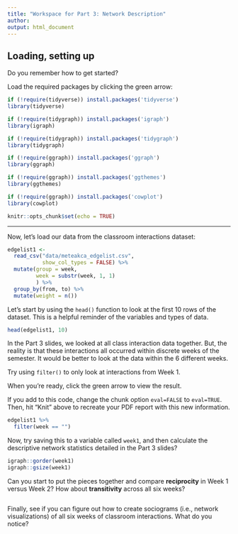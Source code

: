 ```yaml
---
title: "Workspace for Part 3: Network Description"
author: 
output: html_document
---
```


## Loading, setting up 

Do you remember how to get started? 

Load the required packages by clicking the green arrow:

```r
if (!require(tidyverse)) install.packages('tidyverse')
library(tidyverse)

if (!require(tidygraph)) install.packages('igraph')
library(igraph)

if (!require(tidygraph)) install.packages('tidygraph')
library(tidygraph)

if (!require(ggraph)) install.packages('ggraph')
library(ggraph)

if (!require(ggraph)) install.packages('ggthemes')
library(ggthemes)

if (!require(ggraph)) install.packages('cowplot')
library(cowplot)

knitr::opts_chunk$set(echo = TRUE)
```

---

Now, let's load our data from the classroom interactions dataset:

```r
edgelist1 <- 
  read_csv("data/meteakca_edgelist.csv", 
           show_col_types = FALSE) %>%
  mutate(group = week,
         week = substr(week, 1, 1)
         ) %>% 
  group_by(from, to) %>% 
  mutate(weight = n())
```

Let's start by using the `head()` function to look at the first 10 rows of the dataset. This is a helpful reminder of the variables and types of data.

```r
head(edgelist1, 10)
```

In the Part 3 slides, we looked at all class interaction data together. But, the reality is that these interactions all occurred within discrete weeks of the semester. It would be better to look at the data within the 6 different weeks.

Try using `filter()` to only look at interactions from Week 1.

When you're ready, click the green arrow to view the result.

If you add to this code, change the chunk option `eval=FALSE` to `eval=TRUE`. Then, hit "Knit" above to recreate your PDF report with this new information.

```r
edgelist1 %>% 
  filter(week == "")


```

Now, try saving this to a variable called `week1`, and then calculate the descriptive network statistics detailed in the Part 3 slides?

```r
igraph::gorder(week1)
igraph::gsize(week1)


```

Can you start to put the pieces together and compare **reciprocity** in Week 1 versus Week 2? How about **transitivity** across all six weeks?

```r


```

Finally, see if you can figure out how to create sociograms (i.e., network visualizations) of all six weeks of classroom interactions. What do you notice?

```r


```
